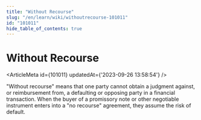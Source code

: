 ```yaml
---
title: "Without Recourse"
slug: "/en/learn/wiki/withoutrecourse-101011"
id: "101011"
hide_table_of_contents: true
---
```



# Without Recourse

<ArticleMeta id={101011} updatedAt={'2023-09-26 13:58:54'} />
<div className='border-solid border-b border-t-0 my-4 border-[var(--ifm-color-gray-300)]' />

"Without recourse" means that one party cannot obtain a judgment against, or reimbursement from, a defaulting or opposing party in a financial transaction. When the buyer of a promissory note or other negotiable instrument enters into a "no recourse" agreement, they assume the risk of default.
